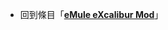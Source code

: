 {{LSR
|article = eMule eXcalibur Mod
|latest_release_version = 1.85.3
|latest_release_date = {{release date and age|2008|10}}
}}<noinclude>
*回到條目「'''[[eMule eXcalibur Mod]]'''」
[[Category:最新穩定版模板|{{SUBPAGENAME}}]]
</noinclude>